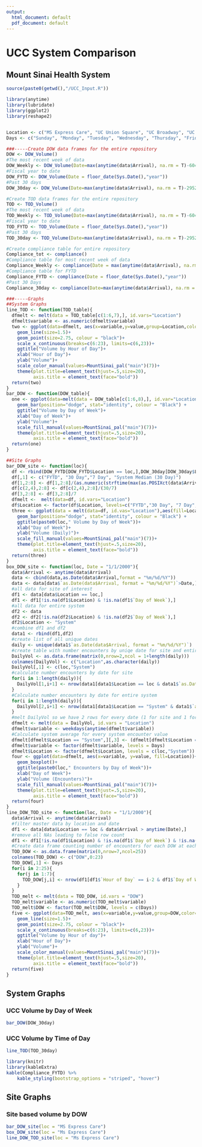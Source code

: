 ```yaml
---
output:
  html_document: default
  pdf_document: default
---
```

# UCC System Comparison
## Mount Sinai Health System

```r
source(paste0(getwd(),"/UCC_Input.R"))

library(anytime)
library(lubridate)
library(ggplot2)
library(reshape2)


Location <- c("MS Express Care", "UC Union Square", "UC Broadway", "UC Cadman", "UC Columbus", "UC York")
Days <- c("Sunday", "Monday", "Tuesday", "Wednesday", "Thursday", "Friday", "Saturday")

###-----Create DOW data frames for the entire repository
DOW <- DOW_Volume()
#The most recent week of data
DOW_Weekly <- DOW_Volume(Date=max(anytime(data$Arrival), na.rm = T)-604800)
#Fiscal year to date
DOW_FYTD <- DOW_Volume(Date = floor_date(Sys.Date(),"year"))
#Past 30 days
DOW_30day <- DOW_Volume(Date=max(anytime(data$Arrival), na.rm = T)-2952000)

#Create TOD data frames for the entire repository
TOD <- TOD_Volume()
#The most recent week of data
TOD_Weekly <- TOD_Volume(Date=max(anytime(data$Arrival), na.rm = T)-604800)
#Fiscal year to date
TOD_FYTD <- TOD_Volume(Date = floor_date(Sys.Date(),"year"))
#Past 30 days
TOD_30day <- TOD_Volume(Date=max(anytime(data$Arrival), na.rm = T)-2952000)

#Create compliance table for entire repository
Compliance_tot <- compliance()
#Compliance table for most recent week of data
Compliance_Weekly <- compliance(Date = max(anytime(data$Arrival), na.rm = T)-604800)
#Compliance table for FYTD
Compliance_FYTD <- compliance(Date = floor_date(Sys.Date(),"year"))
#Past 30 Days
Compliance_30day <- compliance(Date=max(anytime(data$Arrival), na.rm = T)-2952000)

###-----Graphs
##System Graphs
line_TOD <- function(TOD_table){
  dfmelt <- melt(data = TOD_table[c(1:6,7),], id.vars="Location")
  dfmelt$variable <- as.numeric(dfmelt$variable)
  two <- ggplot(data=dfmelt, aes(x=variable,y=value,group=Location,color=Location))+
    geom_line(size=1.5)+
    geom_point(size=2.75, colour = "black")+
    scale_x_continuous(breaks=c(6:23), limits=c(6,23))+
    ggtitle("Volume by Hour of Day")+
    xlab("Hour of Day")+
    ylab("Volume")+
    scale_color_manual(values=MountSinai_pal("main")(7))+
    theme(plot.title=element_text(hjust=.5,size=20),
          axis.title = element_text(face="bold"))
  return(two)
}
bar_DOW <- function(DOW_table){
  one <- ggplot(data=melt(data = DOW_table[c(1:6,8),], id.var="Location"), aes(fill=Location, x=variable,y=value)) +
    geom_bar(position="dodge", stat="identity", colour = "Black") +
    ggtitle("Volume by Day of Week")+
    xlab("Day of Week")+
    ylab("Volume")+
    scale_fill_manual(values=MountSinai_pal("main")(7))+
    theme(plot.title=element_text(hjust=.5,size=20),
          axis.title = element_text(face="bold"))
  return(one)
}

##Site Graphs
bar_DOW_site <- function(loc){
  df <- rbind(DOW_FYTD[DOW_FYTD$Location == loc,],DOW_30day[DOW_30day$Location == loc,],DOW_Weekly[DOW_Weekly$Location == loc,],DOW_30day[DOW_30day$Location == "Median",])
  df[,1] <- c("FYTD", "30 Day","7 Day", "System Median (30 Day)")
  df[1,2:8] <- df[1,2:8]/(as.numeric(strftime(max(as.POSIXct(data$Arrival[!(is.na(data$Arrival))])), format = "%j"))/7)
  df[c(2,4),2:8] <- df[c(2,4),2:8]/(30/7)
  df[3,2:8] <- df[3,2:8]/7
  dfmelt <-  melt(data=df, id.vars="Location")
  df$Location <- factor(df$Location, levels=c("FYTD","30 Day", "7 Day", "System Median (30 Day)"))
  three <- ggplot(data = melt(data=df, id.vas="Location"),aes(fill=Location, x=variable,y=value))+
    geom_bar(position="dodge", stat="identity", colour = "Black") +
    ggtitle(paste0(loc," Volume by Day of Week"))+
    xlab("Day of Week")+
    ylab("Volume (Daily)")+
    scale_fill_manual(values=MountSinai_pal("main")(7))+
    theme(plot.title=element_text(hjust=.5,size=20),
          axis.title = element_text(face="bold"))
  return(three)
}
box_DOW_site <- function(loc, Date = "1/1/2000"){
  data$Arrival <- anytime(data$Arrival)
  data <- cbind(data,as.Date(data$Arrival,format = "%m/%d/%Y"))
  data <- data[data$`as.Date(data$Arrival, format = "%m/%d/%Y")`>Date,]
  #all data for site of interest
  df1 <- data[data$Location == loc,]
  df1 <- df1[!is.na(df1$Location) & !is.na(df1$`Day of Week`),]
  #all data for entire system
  df2 <- data
  df2 <- df2[!is.na(df2$Location) & !is.na(df2$`Day of Week`),]
  df2$Location <- "System"
  #combine df1 and df2
  data1 <- rbind(df1,df2)
  #create list of all unique dates
  daily <- unique(data1$`as.Date(data$Arrival, format = "%m/%d/%Y")`)
  #create table with number encounters by uniqe date for site and entire system
  DailyVol <- as.data.frame(matrix(0,nrow=2,ncol = 1+length(daily)))
  colnames(DailyVol) <- c("Location",as.character(daily))
  DailyVol[,1] <- c(loc,"System")
  #calculate number encounters by date for site
  for(i in 1:length(daily)){
    DailyVol[1,i+1] <- nrow(data1[data1$Location == loc & data1$`as.Date(data$Arrival, format = "%m/%d/%Y")` == daily[i],])
  }
  #Calculate number encounters by date for entire system
  for(i in 1:length(daily)){
    DailyVol[2,i+1] <- nrow(data1[data1$Location == "System" & data1$`as.Date(data$Arrival, format = "%m/%d/%Y")` == daily[i],])
  }
  #melt DailyVol so we have 2 rows for every date (1 for site and 1 for entire system)
  dfmelt <- melt(data = DailyVol, id.vars = "Location")
  dfmelt$variable <- weekdays(anytime(dfmelt$variable))
  #Calculate system average for every system encounter value
  dfmelt[dfmelt$Location == "System",][,3] <- (dfmelt[dfmelt$Location == "System",][,3])/length(Location)
  dfmelt$variable <- factor(dfmelt$variable, levels = Days)
  dfmelt$Location <- factor(dfmelt$Location, levels = c(loc,"System"))
  four <- ggplot(data=dfmelt, aes(x=variable, y=value, fill=Location))+
    geom_boxplot()+
    ggtitle(paste0(loc," Encounters by Day of Week"))+
    xlab("Day of Week")+
    ylab("Volume (Encounters)")+
    scale_fill_manual(values=MountSinai_pal("main")(7))+
    theme(plot.title=element_text(hjust=.5,size=20),
          axis.title = element_text(face="bold"))
  return(four)
}
line_DOW_TOD_site <- function(loc, Date = "1/1/2000"){
  data$Arrival <- anytime(data$Arrival)
  #filter master data by location and date
  df1 <- data[data$Location == loc & data$Arrival > anytime(Date),]
  #remove all NAs leading to false row count
  df1 <- df1[!is.na(df1$Location) & !is.na(df1$`Day of Week`) & !is.na(df1$Arrival) & !is.na(df1$`Hour of Day`),]
  #Create data frame counting number of encounters for each DOW at each Hour of day
  TOD_DOW <- as.data.frame(matrix(0,nrow=7,ncol=25))
  colnames(TOD_DOW) <- c("DOW",0:23)
  TOD_DOW[,1] <- Days
  for(i in 2:25){
    for(j in 1:7){
      TOD_DOW[j,i] <- nrow(df1[df1$`Hour of Day` == i-2 & df1$`Day of Week` == Days[j],])
    }
  }
  TOD_melt <- melt(data = TOD_DOW, id.vars = "DOW")
  TOD_melt$variable <- as.numeric(TOD_melt$variable)
  TOD_melt$DOW <- factor(TOD_melt$DOW, levels = c(Days))
  five <- ggplot(data=TOD_melt, aes(x=variable,y=value,group=DOW,color=DOW))+
    geom_line(size=1.5)+
    geom_point(size=2.75, colour = "black")+
    scale_x_continuous(breaks=c(6:23), limits=c(6,23))+
    ggtitle("Volume by Hour of day")+
    xlab("Hour of Day")+
    ylab("Volume")+
    scale_color_manual(values=MountSinai_pal("main")(7))+
    theme(plot.title=element_text(hjust=.5,size=20),
          axis.title = element_text(face="bold"))
  return(five)
}
```

## System Graphs
### UCC Volume by Day of Week
```r
bar_DOW(DOW_30day)
```

### UCC Volume by Time of Day
```r
line_TOD(TOD_30day)
```

```r
library(knitr)
library(kableExtra)
kable(Compliance_FYTD) %>%
    kable_styling(bootstrap_options = "striped", "hover")
```

## Site Graphs
### Site based volume by DOW
```r
bar_DOW_site(loc = "MS Express Care")
box_DOW_site(loc = "Ms Express Care")
line_DOW_TOD_site(loc = "Ms Express Care")

```







